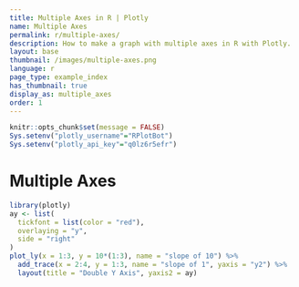 ```yaml
---
title: Multiple Axes in R | Plotly
name: Multiple Axes
permalink: r/multiple-axes/
description: How to make a graph with multiple axes in R with Plotly.
layout: base
thumbnail: /images/multiple-axes.png
language: r
page_type: example_index
has_thumbnail: true
display_as: multiple_axes
order: 1
---
```


```r
knitr::opts_chunk$set(message = FALSE)
Sys.setenv("plotly_username"="RPlotBot")
Sys.setenv("plotly_api_key"="q0lz6r5efr")
```
# Multiple Axes

```r
library(plotly)
ay <- list(
  tickfont = list(color = "red"),
  overlaying = "y",
  side = "right"
)
plot_ly(x = 1:3, y = 10*(1:3), name = "slope of 10") %>%
  add_trace(x = 2:4, y = 1:3, name = "slope of 1", yaxis = "y2") %>%
  layout(title = "Double Y Axis", yaxis2 = ay)
```
